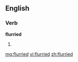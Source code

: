 ==English==
===Verb===
'''flurried'''
#{{past of|flurry}}

[[mg:flurried]]
[[vi:flurried]]
[[zh:flurried]]